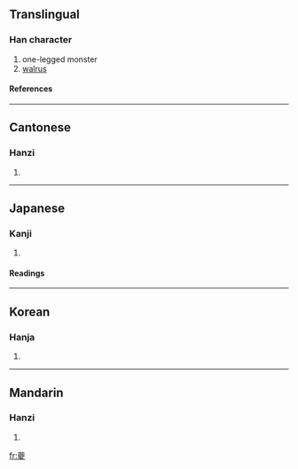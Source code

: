 ==Translingual==
===Han character===
{{Han char|rn=35|rad=夊|as=19|sn=22|four=4440<sub>7</sub>|canj=廿金竹水 (TCHE)}}
# one-legged monster
# [[walrus]]
====References====
{{Han ref|kx=0245.281|dkj=05746|dj=0487.020|hdz=20872.030|uh=5914|ud=22804|bh=C4DC|bd=50396}}
----
==Cantonese==
===Hanzi===
{{yue-hanzi|jyut=|y=kwai4}}
# {{defn|Cantonese}}
----
==Japanese==
===Kanji===
{{ja-kanji|grade=|rs=夊19}}
# {{defn|Japanese}} 
====Readings====
{{ja-readings|on=[[き]] (ki), [[ぎ]] (gi)|kun=}}
----
==Korean==
===Hanja===
{{ko-hanja|hangeul=기|rv=gi|mr=ki}}
# {{defn|Korean}}
----
==Mandarin==
===Hanzi===
{{cmn-hanzi|pin=[[kúi]] (kui2)|wg=k'uei<sup>2</sup>}}
# {{defn|Mandarin}}

[[fr:夔]]
